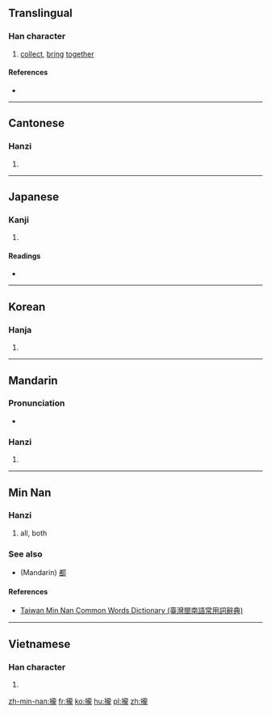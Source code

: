 {{also|拢}}
==Translingual==

===Han character===
{{Han char|rn=64|rad=手|as=16|sn=19|four=51011|canj=QYBP|ids=⿰扌龍}}

# [[collect]], [[bring]] [[together]]

====References====
* {{Han ref|kx=0462.380|dkj=12967|dj=0811.380|hdz=31983.120|uh=650F|ud=25871|bh=C36C|bd=50028}}

----

==Cantonese==

===Hanzi===
{{yue-hanzi|jyut=[[lung5]]|y=lung5|sim=拢}}

# {{defn|lang=yue|sort=手16}}

----

==Japanese==

===Kanji===
{{ja-kanji|grade=|rs=手16}}

# {{defn|lang=ja|sort=手16}}

====Readings====
* {{ja-readings|on=[[ろう]] (rō), [[る]] (ru)|kun=[[とる]] (toru)}}

----

==Korean==

===Hanja===
{{ko-hanja|hangeul=[[롱]], [[농]]|eumhun=|rv=rong, nong|mr=rong, nong|y=long, nong}}

# {{defn|lang=ko|sort=手16}}

----

==Mandarin==

===Pronunciation===
* {{audio|Zh-long.ogg|Audio|lang=cmn}}

===Hanzi===
{{cmn-hanzi|sim=拢|pin=[[lǒng]] ([[long3]])|wg=lung<sup>3</sup>}}

# {{defn|lang=cmn|sort=手16}}

----

==Min Nan==

===Hanzi===
{{nan-hanzi|tlpa=láng, lóng}}

# all, both

===See also===
* (Mandarin) [[都]]

====References====
*[http://twblg.dict.edu.tw/holodict_new/result_detail.jsp?n_no=12806&curpage=1&sample=%E6%94%8F&radiobutton=1&querytarget=1&limit=20&pagenum=1&rowcount=6 Taiwan Min Nan Common Words Dictionary (臺灣閩南語常用詞辭典)]

----

==Vietnamese==

===Han character===
{{vi-readings|rs=手16| hanviet = long}}

# {{defn|lang=vi|sort=手16}}

[[zh-min-nan:攏]]
[[fr:攏]]
[[ko:攏]]
[[hu:攏]]
[[pl:攏]]
[[zh:攏]]